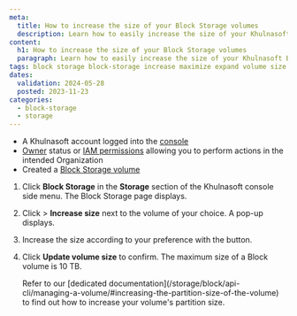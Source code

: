 ```yaml
---
meta:
  title: How to increase the size of your Block Storage volumes
  description: Learn how to easily increase the size of your Khulnasoft Block Storage volumes for more storage capacity.
content:
  h1: How to increase the size of your Block Storage volumes
  paragraph: Learn how to easily increase the size of your Khulnasoft Block Storage volumes for more storage capacity.
tags: block storage block-storage increase maximize expand volume size
dates:
  validation: 2024-05-28
  posted: 2023-11-23
categories:
  - block-storage
  - storage
---
```


<Macro id="requirements" />

- A Khulnasoft account logged into the [console](https://console.khulnasoft.com)
- [Owner](/identity-and-access-management/iam/concepts/#owner) status or [IAM permissions](/identity-and-access-management/iam/concepts/#permission) allowing you to perform actions in the intended Organization
- Created a [Block Storage volume](/storage/block/how-to/create-a-volume/)


1. Click **Block Storage** in the **Storage** section of the Khulnasoft console side menu. The Block Storage page displays.
2. Click <Icon name="more" /> > **Increase size** next to the volume of your choice. A pop-up displays.
3. Increase the size according to your preference with the <Icon name="plus" /> button.
4. Click **Update volume size** to confirm.
    <Message type="note">
      The maximum size of a Block volume is 10 TB.
    </Message>

    <Message type="tip">
      Refer to our [dedicated documentation](/storage/block/api-cli/managing-a-volume/#increasing-the-partition-size-of-the-volume) to find out how to increase your volume's partition size.
    </Message>


